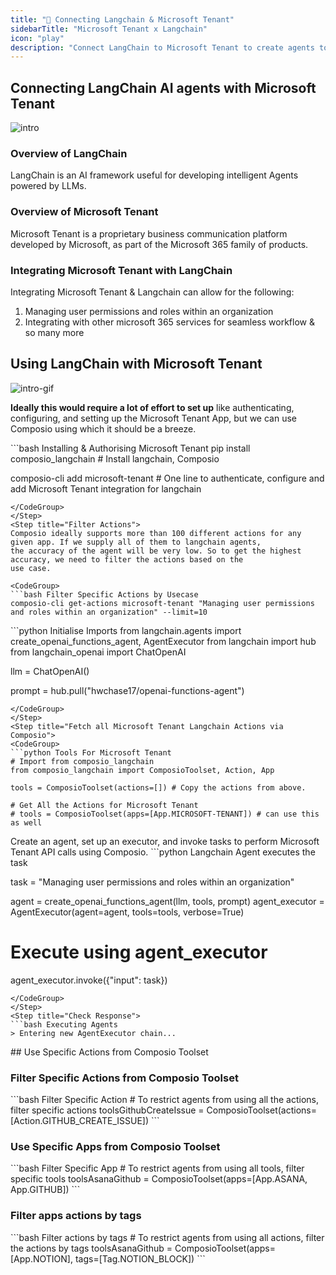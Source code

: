 ```yaml
---
title: "🚀 Connecting Langchain & Microsoft Tenant"
sidebarTitle: "Microsoft Tenant x Langchain"
icon: "play"
description: "Connect LangChain to Microsoft Tenant to create agents to perform tasks using natural language"
---
```


## Connecting LangChain AI agents with Microsoft Tenant
![intro](/media/intro.jpg)

### Overview of LangChain

LangChain is an AI framework useful for developing intelligent Agents powered by LLMs.

### Overview of Microsoft Tenant

Microsoft Tenant is a proprietary business communication platform developed by Microsoft, as part of the Microsoft 365 family of products.

### Integrating Microsoft Tenant with LangChain

Integrating Microsoft Tenant & Langchain can allow for the following:

1. Managing user permissions and roles within an organization
2. Integrating with other microsoft 365 services for seamless workflow
& so many more

## Using LangChain with Microsoft Tenant
![intro-gif](/media/intro.gif)
<Steps>
<Step title="Setting Up the Environment">

**Ideally this would require a lot of effort to set up** like authenticating, configuring, and setting up the Microsoft Tenant App, but we can use Composio using which it should be a breeze.

<CodeGroup>
```bash Installing & Authorising Microsoft Tenant
pip install composio_langchain # Install langchain, Composio 

composio-cli add microsoft-tenant # One line to authenticate, configure and add Microsoft Tenant integration for langchain
```
</CodeGroup>
</Step>
<Step title="Filter Actions">
Composio ideally supports more than 100 different actions for any given app. If we supply all of them to langchain agents, 
the accuracy of the agent will be very low. So to get the highest accuracy, we need to filter the actions based on the 
use case.

<CodeGroup>
```bash Filter Specific Actions by Usecase
composio-cli get-actions microsoft-tenant "Managing user permissions and roles within an organization" --limit=10
```
</CodeGroup>

</Step>
<Step title="Import Base Packages">

<CodeGroup>
```python Initialise Imports
from langchain.agents import create_openai_functions_agent, AgentExecutor
from langchain import hub
from langchain_openai import ChatOpenAI


llm = ChatOpenAI()

prompt = hub.pull("hwchase17/openai-functions-agent")
```
</CodeGroup>
</Step>
<Step title="Fetch all Microsoft Tenant Langchain Actions via Composio">
<CodeGroup>
```python Tools For Microsoft Tenant
# Import from composio_langchain
from composio_langchain import ComposioToolset, Action, App

tools = ComposioToolset(actions=[]) # Copy the actions from above. 

# Get All the Actions for Microsoft Tenant
# tools = ComposioToolset(apps=[App.MICROSOFT-TENANT]) # can use this as well
```
</CodeGroup>
</Step>
<Step title="Execute the Agent">
Create an agent, set up an executor, and invoke tasks to perform Microsoft Tenant API calls using Composio. 
<CodeGroup>
```python Langchain Agent executes the task

task = "Managing user permissions and roles within an organization"

agent = create_openai_functions_agent(llm, tools, prompt)
agent_executor = AgentExecutor(agent=agent, tools=tools, verbose=True)

# Execute using agent_executor
agent_executor.invoke({"input": task})
```
</CodeGroup>
</Step>
<Step title="Check Response">
```bash Executing Agents
> Entering new AgentExecutor chain...
```
</Step>
</Steps>
## Use Specific Actions from Composio Toolset

### Filter Specific Actions from Composio Toolset

<CodeGroup>
```bash Filter Specific Action
# To restrict agents from using all the actions, filter specific actions
toolsGithubCreateIssue = ComposioToolset(actions=[Action.GITHUB_CREATE_ISSUE])
```
</CodeGroup>

### Use Specific Apps from Composio Toolset
<CodeGroup>
```bash Filter Specific App
# To restrict agents from using all tools, filter specific tools
toolsAsanaGithub = ComposioToolset(apps=[App.ASANA, App.GITHUB])
```
</CodeGroup>

### Filter apps actions by tags 
<CodeGroup>
```bash Filter actions by tags
# To restrict agents from using all actions, filter the actions by tags
toolsAsanaGithub = ComposioToolset(apps=[App.NOTION], tags=[Tag.NOTION_BLOCK])
```
</CodeGroup>

